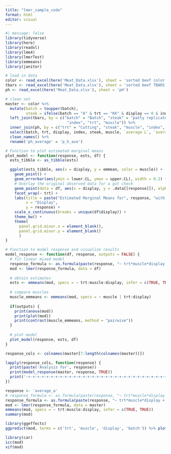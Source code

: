 ---
title: "lmer_sample_code"
format: html
editor: visual
---

```{r}
#| message: false
library(tidyverse)
library(here)
library(readxl)
library(lme4)
library(lmerTest)
library(emmeans)
library(janitor)
```

```{r}
# load in data
color <- read_excel(here('Meat_Data.xlsx'), sheet = 'sorted beef color ')
tbars <- read_excel(here('Meat_Data.xlsx'), sheet = 'sorted beef TBARS')
ph <- read_excel(here('Meat_Data.xlsx'), sheet = 'pH')
```

```{r}
# clean set
master <- color %>%
  mutate(batch = toupper(batch),
         steak = ifelse(batch == "A" & trt == "KK" & display == 0 & index == 2, "b", steak)) %>%
  left_join(tbars, by = c("batch" = "Batch", "steak" = "patty replicates", "display" = "Display",
                           "index", "trt", "muscle")) %>%
  inner_join(ph, by = c("trt" = "Cutting", "steak", "muscle", "index", "batch", "display")) %>%
  select(batch, trt, display, index, steak, muscle, `average L`, `average a`, `average b`, `calculated TEP equivalent`, `pH-ave`) %>%
  clean_names() %>%
  rename('ph_average' = 'p_h_ave')
```

```{r}
# Function to plot estimated marginal means
plot_model <- function(response, ests, df) {
  ests_tibble <- as_tibble(ests)

  ggplot(ests_tibble, aes(x = display, y = emmean, color = muscle)) +
    geom_point() +
    geom_errorbar(aes(ymin = lower.CL, ymax = upper.CL), width = 0.2) +
    # Overlay the original observed data for a gut check
    geom_point(data = df, aes(x = display, y = .data[[response]]), alpha = 0.5, width = 0.1, color = "grey") +
    facet_wrap(~ trt) +
    labs(title = paste("Estimated Marginal Means for", response, "with Observed Data"),
         x = "Display",
         y = response) +
    scale_x_continuous(breaks = unique(df$display)) +
    theme_bw() +
    theme(
      panel.grid.minor.x = element_blank(),
      panel.grid.minor.y = element_blank()
      )
}

# Function to model response and visualize results
model_response <- function(df, response, outputs = FALSE) {
  # fit linear mixed model
  response_formula <- as.formula(paste(response, "~ trt*muscle*display + (1 | batch)"))
  mod <- lmer(response_formula, data = df)
  
  # obtain estimates
  ests <- emmeans(mod, specs = ~ trt:muscle:display, infer = c(TRUE, TRUE))
  
  # compare muscles
  muscle_emmeans <- emmeans(mod, specs = ~ muscle | trt:display)
  
  if(outputs) {
    print(anova(mod))
    print(plot(mod))
    print(contrast(muscle_emmeans, method = "pairwise"))
  }
  
  # plot model
  plot_model(response, ests, df)
}
```

```{r}
response_cols <- colnames(master[7:length(colnames(master))])

lapply(response_cols, function(response) {
  print(paste('Analysis for', response))
  print(model_response(master, response, TRUE))
  print('-+-+-+-+-+-+-+-+-+-+-+-+-+-+-+-+-+-+-+-+-+-+-+-+-+-+-+-+-+-+-+-+-')
})
```

```{r}
response <- 'average_a'
# response_formula <- as.formula(paste(response, "~ trt*muscle*display + (1 | batch)  + (1 | index) + (1 | batch:index)"))
response_formula <- as.formula(paste(response, "~ trt*muscle*display + (1 | batch)"))
mod <- lmer(response_formula, data = master)
emmeans(mod, specs = ~ trt:muscle:display, infer = c(TRUE, TRUE))
summary(mod)
```

```{r}
library(ggeffects)
ggpredict(mod, terms = c('trt', 'muscle', 'display', 'batch')) %>% plot()
```

```{r}
library(car)
icc(mod)
vif(mod)
```

